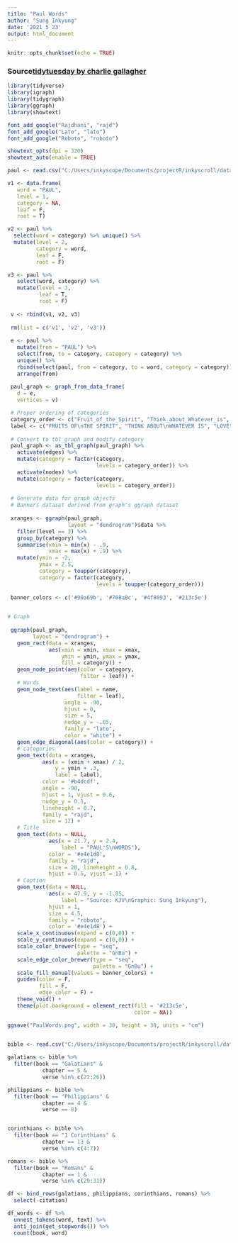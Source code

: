 ```yaml
---
title: "Paul Words"
author: "Sung Inkyung"
date: '2021 5 23'
output: html_document
---
```


```r
knitr::opts_chunk$set(echo = TRUE)
```
### Source[tidytuesday by charlie gallagher](https://github.com/charlie-gallagher/tidy-tuesday/blob/master/women_of_2020/women.R)
```r
library(tidyverse)
library(igraph)
library(tidygraph)
library(ggraph)
library(showtext)

font_add_google("Rajdhani", "rajd")
font_add_google("Lato", "lato")
font_add_google("Roboto", "roboto")

showtext_opts(dpi = 320)
showtext_auto(enable = TRUE)
```


```r
paul <- read.csv("C:/Users/inkyscope/Documents/projectR/inkyscroll/data/paul.csv") 

v1 <- data.frame(
   word = "PAUL",
   level = 1,
   category = NA,
   leaf = F,
   root = T) 

v2 <- paul %>% 
  select(word = category) %>% unique() %>% 
  mutate(level = 2, 
         category = word, 
         leaf = F,
         root = F)

v3 <- paul %>% 
   select(word, category) %>% 
   mutate(level = 3,
          leaf = T,
          root = F)
 
 v <- rbind(v1, v2, v3)
 
 rm(list = c('v1', 'v2', 'v3'))
 
 e <- paul %>% 
   mutate(from = "PAUL") %>% 
   select(from, to = category, category = category) %>% 
   unique() %>% 
   rbind(select(paul, from = category, to = word, category = category)) %>% 
   arrange(from)
 
 paul_graph <- graph_from_data_frame(
   d = e,
   vertices = v)
```


```r
 # Proper ordering of categories
 category_order <- c("Fruit_of_the_Spirit", "Think_about_Whatever_is", "Love", "The_Wicked")
 label <- c("FRUITS OF\nTHE SPIRIT", "THINK ABOUT\nWHATEVER IS", "LOVE", "The WICKED")
 
 # Convert to tbl_graph and modify category
 paul_graph <- as_tbl_graph(paul_graph) %>% 
   activate(edges) %>% 
   mutate(category = factor(category, 
                            levels = category_order)) %>% 
   activate(nodes) %>% 
   mutate(category = factor(category,
                            levels = category_order))
 
 # Generate data for graph objects
 # Banners dataset derived from graph's ggraph dataset
 
 xranges <- ggraph(paul_graph, 
                   layout = "dendrogram")$data %>% 
   filter(level == 3) %>% 
   group_by(category) %>% 
   summarise(xmin = min(x) - .9,
             xmax = max(x) + .9) %>% 
   mutate(ymin = -2,
          ymax = 2.5, 
          category = toupper(category),
          category = factor(category,
                            levels = toupper(category_order)))
 
 banner_colors <- c('#90a69b', '#708a8c', '#4f8093', '#213c5e')
 
```


```r
# Graph
 
 ggraph(paul_graph, 
        layout = "dendrogram") +
   geom_rect(data = xranges,
             aes(xmin = xmin, xmax = xmax,
                 ymin = ymin, ymax = ymax,
                 fill = category)) +
   geom_node_point(aes(color = category,
                       filter = leaf)) +
   # Words
   geom_node_text(aes(label = name, 
                      filter = leaf),
                  angle = -90, 
                  hjust = 0,
                  size = 5, 
                  nudge_y = -.05,
                  family = "lato",
                  color = "white") +
   geom_edge_diagonal(aes(color = category)) +
   # categories
   geom_text(data = xranges,
           aes(x = (xmin + xmax) / 2,
               y = ymin + .3, 
               label = label),
           color = '#b4dcdf',  
           angle = -90, 
           hjust = 1, vjust = 0.6, 
           nudge_y = 0.1, 
           lineheight = 0.7,
           family = "rajd",
           size = 12) +
   # Title
   geom_text(data = NULL, 
             aes(x = 21.7, y = 2.4, 
                 label = "PAUL'S\nWORDS"),
             color = '#e4e1d8',
             family = "rajd",
             size = 20, lineheight = 0.8, 
             hjust = 0.5, vjust = 1) +
   # Caption
   geom_text(data = NULL, 
             aes(x = 47.9, y = -1.85, 
                 label = "Source: KJV\nGraphic: Sung Inkyung"),
             hjust = 1, 
             size = 4.5, 
             family = "roboto",
             color = '#e4e1d8') +
   scale_x_continuous(expand = c(0,0)) + 
   scale_y_continuous(expand = c(0,0)) +
   scale_color_brewer(type = "seq", 
                      palette = "GnBu") +
   scale_edge_color_brewer(type = "seq",
                           palette = "GnBu") + 
   scale_fill_manual(values = banner_colors) +  
   guides(color = F, 
          fill = F, 
          edge_color = F) +
   theme_void() + 
   theme(plot.background = element_rect(fill = '#213c5e', 
                                        color = NA))

ggsave("PaulWords.png", width = 30, height = 38, units = "cm")
    
```



```r
bible <- read.csv("C:/Users/inkyscope/Documents/projectR/inkyscroll/data/bible_kjv_new.csv")

galatians <- bible %>%
  filter(book == "Galatians" &
           chapter == 5 &
           verse %in% c(22:26))

philippians <- bible %>%
  filter(book == "Philippians" &
           chapter == 4 &
           verse == 8)


corinthians <- bible %>%
  filter(book == "1 Corinthians" &
           chapter == 13 &
           verse %in% c(4:7))

romans <- bible %>%
  filter(book == "Romans" &
           chapter == 1 &
           verse %in% c(29:31))

df <- bind_rows(galatians, philippians, corinthians, romans) %>%
  select(-citation)

df_words <- df %>%
  unnest_tokens(word, text) %>%
  anti_join(get_stopwords()) %>%
  count(book, word)




```
